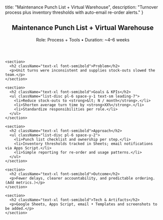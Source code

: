   title: "Maintenance Punch List + Virtual Warehouse",
  description: "Turnover process plus inventory thresholds with auto-email re-order alerts."
}

<main className="min-h-screen bg-background text-foreground">
  <article className="mx-auto max-w-3xl px-6 py-12 space-y-8">
    <header>
      <h1 className="text-3xl md:text-4xl font-bold">Maintenance Punch List + Virtual Warehouse</h1>
      <p className="text-sm text-muted">Role: Process + Tools • Duration: ~4–6 weeks</p>
    </header>

    <section>
      <h2 className="text-xl font-semibold">Problem</h2>
      <p>Unit turns were inconsistent and supplies stock-outs slowed the team.</p>
    </section>

    <section>
      <h2 className="text-xl font-semibold">Goals & KPIs</h2>
      <ul className="list-disc pl-6 space-y-1 text-sm leading-7">
        <li>Reduce stock-outs to <strong>&lt; N / month</strong>.</li>
        <li>Shorten average turn time by <strong>XX%</strong>.</li>
        <li>Standardize responsibilities per role.</li>
      </ul>
    </section>

    <section>
      <h2 className="text-xl font-semibold">Approach</h2>
      <ul className="list-disc pl-6 space-y-2">
        <li>Punch list checklist and ownership per step.</li>
        <li>Inventory thresholds tracked in Sheets; email notifications via Apps Script.</li>
        <li>Simple reporting for re-order and usage patterns.</li>
      </ul>
    </section>

    <section>
      <h2 className="text-xl font-semibold">Outcome</h2>
      <p>Fewer delays, clearer accountability, and predictable ordering. (Add metrics.)</p>
    </section>

    <section>
      <h2 className="text-xl font-semibold">Tech & Artifacts</h2>
      <p>Google Sheets, Apps Script, email • Templates and screenshots to be added.</p>
    </section>
  </article>
</main>
